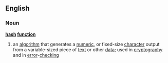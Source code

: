 ==English==
===Noun===
'''[[hash]] [[function]]'''
#{{computing}} an [[algorithm]] that generates a [[numeric]], or fixed-size [[character]] output from a variable-sized piece of [[text]] or other [[data]]; used in [[cryptography]] and in [[error]]-[[checking]]